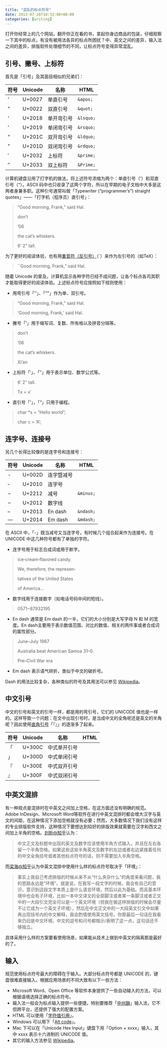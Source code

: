 ```yaml
---
title: "混乱的标点符号"
date: 2013-07-26T10:33:00+08:00
categories: [writing]
---
```


打开你经常上的几个网站，翻开你正在看的书，拿起你身边商品的包装，仔细观察一下其中的标点，有没有被用法各异的标点所困扰？中、英文之间的差异，输入法之间的差异，排版软件处理细节的不同，让标点符号变得异常混乱。

## 引号、撇号、上标符

首先是「引号」及其面目相似的兄弟们：

符号 |Unicode |名称    |HTML
----|--------|--------|-----
'   |U+0027  |单直引号  |`&apos;`
"   |U+0022  |双直引号  |`&quot;`
‘  |U+2018  |单开弯引号|`&lsquo;`
’  |U+2019  |单闭弯引号|`&rsquo;`
“  |U+201C  |双开弯引号|`&ldquo;`
”  |U+201D  |双闭弯引号|`&rdquo;`
′  |U+2032  |上标符    |`&prime;`
″  |U+2033  |双上标符  |`&Prime;`

计算机键盘沿用了打字机的做法，将上述符号浓缩为两个：单直引号（'）和双直引号（"）。ASCII 码中也只收录了这两个字符，所以在早期的电子文档中大多是这两者身兼多职。这种引号通常叫做「Typewriter (“programmer’s”) straight quotes」——「打字机（程序员）直引号」：

>  "Good morning, Frank," said Hal.
>
> don't
>
> '06
>
> the cat's whiskers.
>
> 6' 2" tall.

为了更好的阅读体验，也有用[重音符（反引号）][wiki_grave]（`）来作为左引号的（如TeX）：

>  ``Good morning, Frank," said Hal.

随着 Unicode 的普及，计算机显示各种字符已经不成问题，让各个标点各司其职才能取得更好的阅读体验。上述标点符号应按照如下规则使用：

* 用弯引号「‘’」、「“”」作为单、双引号。

>
>  “Good morning, Frank,” said Hal.
>
>  ‘Good morning, Frank,’ said Hal.

* 撇号「’」用于缩写词、复数、所有格以及拼音分隔等。

> don’t
>
> ’06
>
> the cat’s whiskers.
>
> Xi’an

* 上标符「′」、「″」用于表示单位、数学公式等。

> 6′ 2″ tall.
>
> Tx = x′

* 直引号「'」，「"」只用于编程。

> char *s = "Hello world";
>
> char c = 'A';

## 连字号、连接号

另几个长得比较像的是连字号和连接号：

符号 |Unicode |名称        |HTML
-----|--------|-----------|---------
-    |U+002D  |连字暨减号 |
‐    |U+2010  |连字号     |
−    |U+2212  |减号       |`&minus;`
‒    |U+2012  |数字线     |
–   |U+2013  |En dash    |`&ndash;`
—   |U+2014  |Em dash    |`&mdash;`

在 ASCII 中，「-」既当减号又当连字号，有时候几个组合起来作为连接号。在 UNICODE 中这几种符号都有了单独的字符。

* 连字号用于标志合成词或用于断字。

> ice‐cream‐flavored candy.
>
>  We, therefore, the represen‐
>
> tatives of the United States
>
> of America...

* 数字线用于连接数字（如电话号码中间的短线）。

> 0571‒87932195

* En dash 通常是 Em dash 的一半，它们的大小分别是大写字母 N 和 M 的宽度。En dash主要用于表示数值范围、对比的数值、相关的两件事或者合成词的属性部分。

> June–July 1967
>
> Australia beat American Samoa 31–0.
>
> Pre–Civil War era

* Em dash 表示语气转折，类似于中文的破折号。

Dash 的用法比较复杂，各种类似的符号及其用法可以参见 [Wikipedia][wiki_dash]。

## 中文引号

中文的引号和英文的引号一样，都是用的弯引号，它们的 UNICODE 值也是一样的。这样导致一个问题：在文中出现引号时，是当成中文的全角呢还是英文的半角呢？因此使用[直角引号][zh_quote]「『』」的逐渐多了起来。

符号 |Unicode |名称        |HTML
-----|--------|------------|---------
「   |U+300C  |中式单开引号|
」   |U+300D  |中式单闭引号|
『   |U+300E  |中式双开引号|
』   |U+300F  |中式双闭引号|

## 中英文混排

有一种观点是混排时在中英文之间加上空格，在这方面还没有明确的规范。Adobe InDesign、Microsoft Word等软件在进行中英文混排时都会增大汉字与英文的间距，在这种情况下添加空格就没有必要；然而，大多数情况下我们没有这样的专业排版软件支持，这种情况下要想达到较好的排版效果就需要在汉字和西文之间加上半角的空格。[刘昕@知乎][zh_liuxi]认为：

> 中文正文及标题中出现的英文及数字应该使用半角方式输入，并且在左右各留一个半角空格。如果这些这些半角英文及数字的左边或者右边紧接着任何的中文全角括号或者其他标点符号的话，则不需要加入半角空格。

而[梁海@知乎][zh_lianghai]认为中英文混排中使用什么样的标点符号取决于「环境」：

> 事实上我自己考虑排版的时候从来不从“什么夹杂什么”的角度来看问题，我的思路永远是“环境”。就是说，在我写一段文字的时候，我会有自己的意识，意识到这段文字本质上是什么语言环境，然后以此为基础。而且基本环境中也会有子环境，比如一本中文译文的全部脚注或者某一条脚注或者正文中的一大段引文完全可以是一个英文环境（但我在做这样排版的时候会尽量不让它成为一个英文子环境），然后在中文正文中的一大段英文引文中如果再出现括号内的中文解释，我会酌情使用英文括号。你那最后一句话在我看来仍旧是中文环境，中文的逗号和问号都暗示/表明了这一点，这句话还不够独立。

具体采用什么样的方案要看使用场景，如果能从技术上做到中英文的隔离那是最好的了。

## 输入

规范使用标点符号最大的障碍在于输入。大部分标点符号都是 UNICODE 的，键盘很难直接输入。根据应用场景的不同大致有以下一些方法：

* Microsoft Word、Open Office 等软件本身提供了一些自动输入的方法，可以根据语境选择正确的标点符号。
* 输入法一般会为标点输入提供一些便捷。特别要推荐「[中州韻][rime]」输入法，它不但跨平台，还提供了强大的配置方案。
* HTML 可以使用「[字符值引用][ncr]」。
* Windows 可以用下「[Alt code][alt]」。
* Mac 下可以在「Unicode Hex Input」键盘下用「Option + xxxx」输入，其中 xxxx 表示十六进制的 UNICODE 值。
* 其它的输入方法参见 [Wikipedia][unicode_input]。


[unicode_punctuation]: http://unicode.org/charts/PDF/U2000.pdf
[wiki_grave]: http://en.wikipedia.org/wiki/Grave_accent
[wiki_dash]: http://en.wikipedia.org/wiki/Dash
[zh_quote]: http://www.zhihu.com/topic/19691803
[zh_liuxi]: http://www.zhihu.com/question/19587406
[zh_lianghai]: http://www.zhihu.com/question/19695720
[rime]: http://code.google.com/p/rimeime/
[alt]: http://en.wikipedia.org/wiki/Alt_code
[ncr]: http://en.wikipedia.org/wiki/Numeric_character_reference
[unicode_input]: http://en.wikipedia.org/wiki/Unicode_input
